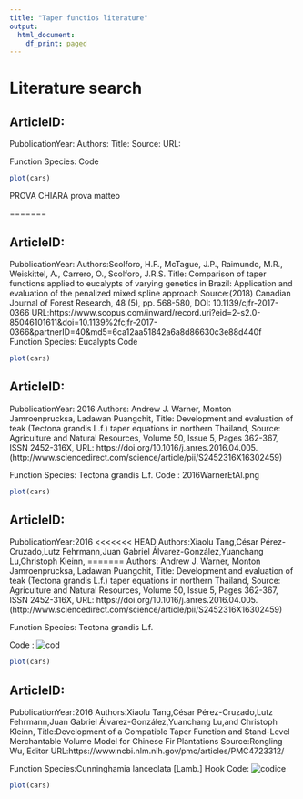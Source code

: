 ```yaml
---
title: "Taper functios literature"
output:
  html_document:
    df_print: paged
---
```


# Literature search

## ArticleID:
PubblicationYear:
Authors:
Title:
Source:
URL:

Function
Species:
Code
```r
plot(cars)
```


PROVA CHIARA prova matteo

=======

## ArticleID:
PubblicationYear:
Authors:Scolforo, H.F., McTague, J.P., Raimundo, M.R., Weiskittel, A., Carrero, O., Scolforo, J.R.S.
Title: Comparison of taper functions applied to eucalypts of varying genetics in Brazil: Application and evaluation of the penalized mixed spline approach
Source:(2018) Canadian Journal of Forest Research, 48 (5), pp. 568-580, DOI: 10.1139/cjfr-2017-0366
URL:https://www.scopus.com/inward/record.uri?eid=2-s2.0-85046101611&doi=10.1139%2fcjfr-2017-0366&partnerID=40&md5=6ca12aa51842a6a8d86630c3e88d440f
Function
Species: Eucalypts
Code
```r
plot(cars)
```

## ArticleID:
PubblicationYear: 2016
Authors: Andrew J. Warner, Monton Jamroenprucksa, Ladawan Puangchit,
Title: Development and evaluation of teak (Tectona grandis L.f.) taper equations in northern Thailand,
Source: Agriculture and Natural Resources, Volume 50, Issue 5, Pages 362-367, ISSN 2452-316X,
URL: https://doi.org/10.1016/j.anres.2016.04.005.
(http://www.sciencedirect.com/science/article/pii/S2452316X16302459)

Function
Species: Tectona grandis L.f.
Code : 2016WarnerEtAl.png
```r
plot(cars)

```

## ArticleID:
PubblicationYear:2016
<<<<<<< HEAD
Authors:Xiaolu Tang,César Pérez-Cruzado,Lutz Fehrmann,Juan Gabriel Álvarez-González,Yuanchang Lu,Christoph Kleinn,
=======
Authors: Andrew J. Warner, Monton Jamroenprucksa, Ladawan Puangchit,
Title: Development and evaluation of teak (Tectona grandis L.f.) taper equations in northern Thailand,
Source: Agriculture and Natural Resources, Volume 50, Issue 5, Pages 362-367, ISSN 2452-316X,
URL:  https://doi.org/10.1016/j.anres.2016.04.005.
(http://www.sciencedirect.com/science/article/pii/S2452316X16302459)

Function
Species: Tectona grandis L.f.

Code : 
![cod](2016WarnerEtAl.png)
```r
plot(cars)
```

## ArticleID:
PubblicationYear:2016
Authors:Xiaolu Tang,César Pérez-Cruzado,Lutz Fehrmann,Juan Gabriel Álvarez-González,Yuanchang Lu,and Christoph Kleinn,
Title:Development of a Compatible Taper Function and Stand-Level Merchantable Volume Model for Chinese Fir Plantations
Source:Rongling Wu, Editor
URL:https://www.ncbi.nlm.nih.gov/pmc/articles/PMC4723312/

Function
Species:Cunninghamia lanceolata [Lamb.] Hook
Code: ![codice](2016TangEtAl.png)
```r
plot(cars)
```



